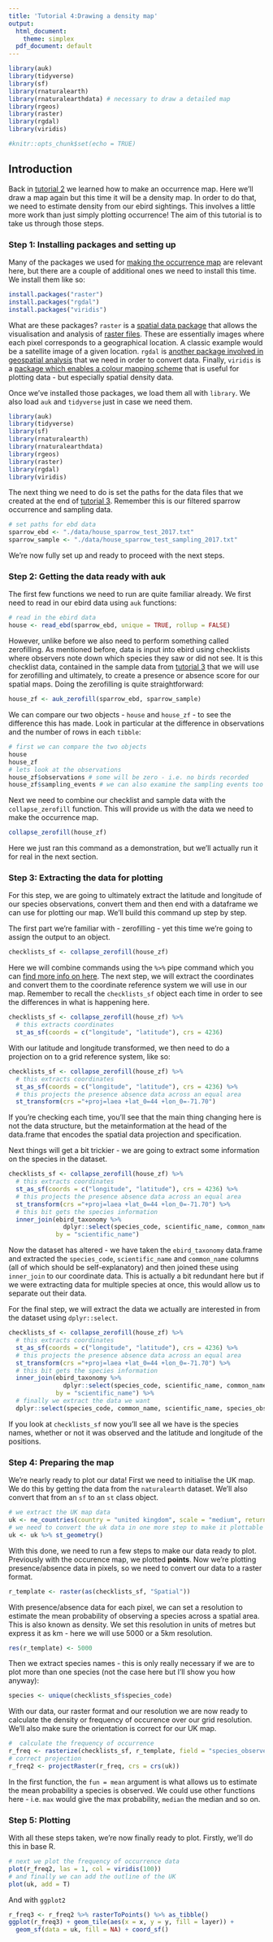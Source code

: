 ```yaml
---
title: 'Tutorial 4:Drawing a density map'
output:
  html_document: 
    theme: simplex
  pdf_document: default
---
```


```r
library(auk)
library(tidyverse)
library(sf)
library(rnaturalearth)
library(rnaturalearthdata) # necessary to draw a detailed map
library(rgeos)
library(raster)
library(rgdal)
library(viridis)

#knitr::opts_chunk$set(echo = TRUE)
```

## Introduction

Back in [tutorial 2](https://markravinet.github.io/2_make_a_simple_occurrence_plot.html) we learned how to make an occurrence map. Here we'll draw a map again but this time it will be a density map. In order to do that, we need to estimate density from our ebird sightings. This involves a little more work than just simply plotting occurrence! The aim of this tutorial is to take us through those steps. 

### Step 1: Installing packages and setting up

Many of the packages we used for [making the occurrence map](https://markravinet.github.io/2_make_a_simple_occurrence_plot.html) are relevant here, but there are a couple of additional ones we need to install this time. We install them like so:

```r
install.packages("raster")
install.packages("rgdal")
install.packages("viridis")
```

What are these packages? `raster` is a [spatial data package](https://cran.r-project.org/web/packages/raster/index.html) that allows the visualisation and analysis of [raster files](https://datacarpentry.org/organization-geospatial/01-intro-raster-data/). These are essentially images where each pixel corresponds to a geographical location. A classic example would be a satellite image of a given location. `rgdal` is [another package involved in geospatial analysis](https://cran.r-project.org/web/packages/rgdal/index.html) that we need in order to convert data. Finally, `viridis` is a [package which enables a colour mapping scheme](https://cran.r-project.org/web/packages/viridis/vignettes/intro-to-viridis.html) that is useful for plotting data - but especially spatial density data.

Once we've installed those packages, we load them all with `library`. We also load `auk` and `tidyverse` just in case we need them.

```r
library(auk)
library(tidyverse)
library(sf)
library(rnaturalearth)
library(rnaturalearthdata)
library(rgeos)
library(raster)
library(rgdal)
library(viridis)
```

The next thing we need to do is set the paths for the data files that we created at the end of [tutorial 3](https://markravinet.github.io/3_preparing_data_for_density_map.html). Remember this is our filtered sparrow occurrence and sampling data.

```r
# set paths for ebd data
sparrow_ebd <- "./data/house_sparrow_test_2017.txt"
sparrow_sample <- "./data/house_sparrow_test_sampling_2017.txt"
```

We're now fully set up and ready to proceed with the next steps.

### Step 2: Getting the data ready with auk

The first few functions we need to run are quite familiar already. We first need to read in our ebird data using `auk` functions:

```r
# read in the ebird data 
house <- read_ebd(sparrow_ebd, unique = TRUE, rollup = FALSE)
```

However, unlike before we also need to perform something called zerofilling. As mentioned before, data is input into ebird using checklists where observers note down which species they saw or did not see. It is this checklist data, contained in the sample data from [tutorial 3](https://markravinet.github.io/3_preparing_data_for_density_map.html) that we will use for zerofilling and ultimately, to create a presence or absence score for our spatial maps. Doing the zerofilling is quite straightforward:

```r
house_zf <- auk_zerofill(sparrow_ebd, sparrow_sample)
```

We can compare our two objects - `house` and `house_zf` - to see the difference this has made. Look in particular at the difference in observations and the number of rows in each `tibble`:

```r
# first we can compare the two objects
house 
house_zf 
# lets look at the observations
house_zf$observations # some will be zero - i.e. no birds recorded
house_zf$sampling_events # we can also examine the sampling events too
```

Next we need to combine our checklist and sample data with the `collapse_zerofill` function. This will provide us with the data we need to make the occurrence map.

```r
collapse_zerofill(house_zf) 
```

Here we just ran this command as a demonstration, but we'll actually run it for real in the next section.

### Step 3: Extracting the data for plotting

For this step, we are going to ultimately extract the latitude and longitude of our species observations, convert them and then end with a dataframe we can use for plotting our map. We'll build this command up step by step.

The first part we're familiar with - zerofilling - yet this time we're going to assign the output to an object.

```r
checklists_sf <- collapse_zerofill(house_zf)
```

Here we will combine commands using the `%>%` pipe command which you can [find more info on here](https://evolutionarygenetics.github.io/Chapter2.html). The next step, we will extract the coordinates and convert them to the coordinate reference system we will use in our map. Remember to recall the `checklists_sf` object each time in order to see the differences in what is happening here.

```r
checklists_sf <- collapse_zerofill(house_zf) %>%
  # this extracts coordinates
  st_as_sf(coords = c("longitude", "latitude"), crs = 4236)
```

With our latitude and longitude transformed, we then need to do a projection on to a grid reference system, like so:

```r
checklists_sf <- collapse_zerofill(house_zf) %>%
  # this extracts coordinates
  st_as_sf(coords = c("longitude", "latitude"), crs = 4236) %>%
  # this projects the presence absence data across an equal area
  st_transform(crs ="+proj=laea +lat_0=44 +lon_0=-71.70") 
```

If you're checking each time, you'll see that the main thing changing here is not the data structure, but the metainformation at the head of the data.frame that encodes the spatial data projection and specification.

Next things will get a bit trickier - we are going to extract some information on the species in the dataset.

```r
checklists_sf <- collapse_zerofill(house_zf) %>%
  # this extracts coordinates
  st_as_sf(coords = c("longitude", "latitude"), crs = 4236) %>%
  # this projects the presence absence data across an equal area
  st_transform(crs ="+proj=laea +lat_0=44 +lon_0=-71.70") %>%
  # this bit gets the species information
  inner_join(ebird_taxonomy %>% 
               dplyr::select(species_code, scientific_name, common_name),
             by = "scientific_name")
```

Now the dataset has altered - we have taken the `ebird_taxonomy` data.frame and extracted the `species_code`, `scientific_name` and `common_name` columns (all of which should be self-explanatory) and then joined these using `inner_join` to our coordinate data. This is actually a bit redundant here but if we were extracting data for multiple species at once, this would allow us to separate out their data.

For the final step, we will extract the data we actually are interested in from the dataset using `dplyr::select`.

```r
checklists_sf <- collapse_zerofill(house_zf) %>%
  # this extracts coordinates
  st_as_sf(coords = c("longitude", "latitude"), crs = 4236) %>%
  # this projects the presence absence data across an equal area
  st_transform(crs ="+proj=laea +lat_0=44 +lon_0=-71.70") %>%
  # this bit gets the species information
  inner_join(ebird_taxonomy %>% 
               dplyr::select(species_code, scientific_name, common_name),
             by = "scientific_name") %>% 
  # finally we extract the data we want 
  dplyr::select(species_code, common_name, scientific_name, species_observed)
```

If you look at `checklists_sf` now you'll see all we have is the species names, whether or not it was observed and the latitude and longitude of the positions.

### Step 4: Preparing the map

We're nearly ready to plot our data! First we need to initialise the UK map. We do this by getting the data from the `naturalearth` dataset. We'll also convert that from an `sf` to an `st` class object.

```r
# we extract the UK map data
uk <- ne_countries(country = "united kingdom", scale = "medium", returnclass = "sf") 
# we need to convert the uk data in one more step to make it plottable
uk <- uk %>% st_geometry()
```

With this done, we need to run a few steps to make our data ready to plot. Previously with the occurence map, we plotted **points**. Now we're plotting presence/absence data in pixels, so we need to convert our data to a raster format. 

```r
r_template <- raster(as(checklists_sf, "Spatial"))
```

With presence/absence data for each pixel, we can set a resolution to estimate the mean probability of observing a species across a spatial area. This is also known as density. We set this resolution in units of metres but express it as km - here we will use 5000 or a 5km resolution.

```r
res(r_template) <- 5000
```

Then we extract species names - this is only really necessary if we are to plot more than one species (not the case here but I'll show you how anyway):

```r
species <- unique(checklists_sf$species_code)
```

With our data, our raster format and our resolution we are now ready to calculate the density or frequency of occurence over our grid resolution. We'll also make sure the orientation is correct for our UK map.

```r
#  calculate the frequency of occurrence
r_freq <- rasterize(checklists_sf, r_template, field = "species_observed", fun = mean)
# correct projection
r_freq2 <- projectRaster(r_freq, crs = crs(uk))
```

In the first function, the `fun = mean` argument is what allows us to estimate the mean probability a species is observed. We could use other functions here - i.e. `max` would give the max probability, `median` the median and so on.

### Step 5: Plotting

With all these steps taken, we're now finally ready to plot. Firstly, we'll do this in base R.

```r
# next we plot the frequency of occurrence data
plot(r_freq2, las = 1, col = viridis(100))
# and finally we can add the outline of the UK
plot(uk, add = T)
```

And with `ggplot2`

```r
r_freq3 <- r_freq2 %>% rasterToPoints() %>% as_tibble()
ggplot(r_freq3) + geom_tile(aes(x = x, y = y, fill = layer)) + 
  geom_sf(data = uk, fill = NA) + coord_sf()
```

